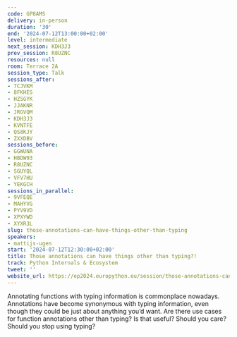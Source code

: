 ```yaml
---
code: GP8AMS
delivery: in-person
duration: '30'
end: '2024-07-12T13:00:00+02:00'
level: intermediate
next_session: KDH3J3
prev_session: R8UZNC
resources: null
room: Terrace 2A
session_type: Talk
sessions_after:
- 7CJVKM
- 8FKHES
- HZSGYK
- JJAKNR
- JRGVQM
- KDH3J3
- KVNTFE
- QS8KJY
- ZXXDBV
sessions_before:
- GGWUNA
- HBDW93
- R8UZNC
- SGUYQL
- VFV7HU
- YEKGCH
sessions_in_parallel:
- 9VFEQE
- MAHYVG
- PYV9VD
- XPXYWD
- XYXR3L
slug: those-annotations-can-have-things-other-than-typing
speakers:
- mattijs-ugen
start: '2024-07-12T12:30:00+02:00'
title: Those annotations can have things other than typing?!
track: Python Internals & Ecosystem
tweet: ''
website_url: https://ep2024.europython.eu/session/those-annotations-can-have-things-other-than-typing
---
```


Annotating functions with typing information is commonplace nowadays. Annotations have become synonymous with typing information, even though they could be just about anything you’d want. Are there use cases for function annotations other than typing? Is that useful? Should you care? Should you stop using typing?
